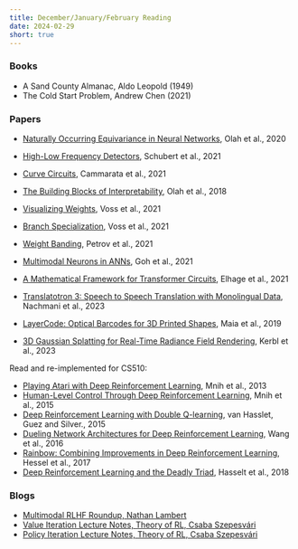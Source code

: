 ```yaml
---
title: December/January/February Reading
date: 2024-02-29
short: true
---
```


### Books

- A Sand County Almanac, Aldo Leopold (1949)
- The Cold Start Problem, Andrew Chen (2021)

### Papers

- [Naturally Occurring Equivariance in Neural Networks](https://distill.pub/2020/circuits/equivariance/), Olah et al., 2020
- [High-Low Frequency Detectors](https://distill.pub/2020/circuits/frequency-edges/), Schubert et al., 2021
- [Curve Circuits](https://distill.pub/2020/circuits/curve-circuits/), Cammarata et al., 2021
- [The Building Blocks of Interpretability](https://distill.pub/2018/building-blocks/), Olah et al., 2018
- [Visualizing Weights](https://distill.pub/2020/circuits/visualizing-weights/), Voss et al., 2021
- [Branch Specialization](https://distill.pub/2020/circuits/branch-specialization/), Voss et al., 2021
- [Weight Banding](https://distill.pub/2020/circuits/weight-banding/), Petrov et al., 2021
- [Multimodal Neurons in ANNs](https://distill.pub/2021/multimodal-neurons/), Goh et al., 2021
- [A Mathematical Framework for Transformer Circuits](https://transformer-circuits.pub/2021/framework/index.html), Elhage et al., 2021

- [Translatotron 3: Speech to Speech Translation with Monolingual Data](https://arxiv.org/pdf/2305.17547.pdf), Nachmani et al., 2023
- [LayerCode: Optical Barcodes for 3D Printed Shapes](https://www.cs.columbia.edu/cg/layercode/LayerCode_Maia_et_al_2019.pdf), Maia et al., 2019
- [3D Gaussian Splatting for Real-Time Radiance Field Rendering](https://arxiv.org/pdf/2308.04079.pdf), Kerbl et al., 2023

Read and re-implemented for CS510:

- [Playing Atari with Deep Reinforcement Learning](https://arxiv.org/abs/1312.5602), Mnih et al., 2013
- [Human-Level Control Through Deep Reinforcement Learning](https://www.nature.com/articles/nature14236), Mnih et al., 2015
- [Deep Reinforcement Learning with Double Q-learning](https://arxiv.org/abs/1509.06461), van Hasslet, Guez and Silver., 2015
- [Dueling Network Architectures for Deep Reinforcement Learning](https://arxiv.org/abs/1511.06581), Wang et al., 2016
- [Rainbow: Combining Improvements in Deep Reinforcement Learning](https://arxiv.org/abs/1710.02298), Hessel et al., 2017
- [Deep Reinforcement Learning and the Deadly Triad](https://arxiv.org/abs/1812.02648), Hasselt et al., 2018

### Blogs

- [Multimodal RLHF Roundup, Nathan Lambert](https://www.interconnects.ai/p/multimodal-rlhf)
- [Value Iteration Lecture Notes, Theory of RL, Csaba Szepesvári](https://rltheory.github.io/lecture-notes/planning-in-mdps/lec3/)
- [Policy Iteration Lecture Notes, Theory of RL, Csaba Szepesvári](https://rltheory.github.io/lecture-notes/planning-in-mdps/lec4/)
